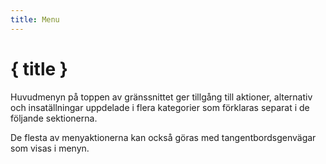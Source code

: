 ```yaml
---
title: Menu
---
```


<script lang="ts">
</script>

# { title }

Huvudmenyn på toppen av gränssnittet ger tillgång till aktioner, alternativ och insatällningar uppdelade i flera kategorier som förklaras separat i de följande sektionerna.

<DocsNote>

De flesta av menyaktionerna kan också göras med tangentbordsgenvägar som visas i menyn.

</DocsNote>
